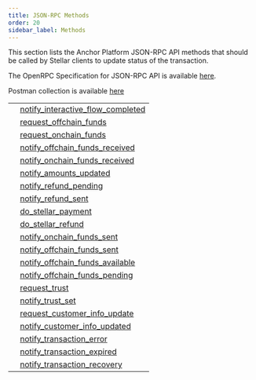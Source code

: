 ```yaml
---
title: JSON-RPC Methods
order: 20
sidebar_label: Methods
---
```



This section lists the Anchor Platform JSON-RPC API methods that should be called by Stellar clients to update status of the transaction.

The OpenRPC Specification for JSON-RPC API is available [here](https://playground.open-rpc.org/?schemaUrl=https://raw.githubusercontent.com/stellar/stellar-docs/main/static/assets/rpc-methods/open-rpc.json).

Postman collection is available [here](https://documenter.getpostman.com/view/9257637/2s9Y5U1kra)

<EndpointsTable title="JSON-RPC Methods">

| | |
| --- | --------------------- |
| | [notify_interactive_flow_completed](notify_interactive_flow_completed/README.mdx) |
| | [request_offchain_funds](request_offchain_funds/README.mdx) |
| | [request_onchain_funds](request_onchain_funds/README.mdx) |
| | [notify_offchain_funds_received](notify_offchain_funds_received/README.mdx) |
| | [notify_onchain_funds_received](notify_onchain_funds_received/README.mdx) |
| | [notify_amounts_updated](notify_amounts_updated/README.mdx) |
| | [notify_refund_pending](notify_refund_pending/README.mdx) |
| | [notify_refund_sent](notify_refund_sent/README.mdx) |
| | [do_stellar_payment](do_stellar_payment/README.mdx) |
| | [do_stellar_refund](do_stellar_refund/README.mdx) |
| | [notify_onchain_funds_sent](notify_onchain_funds_sent/README.mdx) |
| | [notify_offchain_funds_sent](notify_offchain_funds_sent/README.mdx) |
| | [notify_offchain_funds_available](notify_offchain_funds_available/README.mdx) |
| | [notify_offchain_funds_pending](notify_offchain_funds_pending/README.mdx) |
| | [request_trust](request_trust/README.mdx) |
| | [notify_trust_set](notify_trust_set/README.mdx) |
| | [request_customer_info_update](request_customer_info_update/README.mdx) |
| | [notify_customer_info_updated](notify_customer_info_updated/README.mdx) |
| | [notify_transaction_error](notify_transaction_error/README.mdx) |
| | [notify_transaction_expired](notify_transaction_expired/README.mdx) |
| | [notify_transaction_recovery](notify_transaction_recovery/README.mdx) |

</EndpointsTable>

